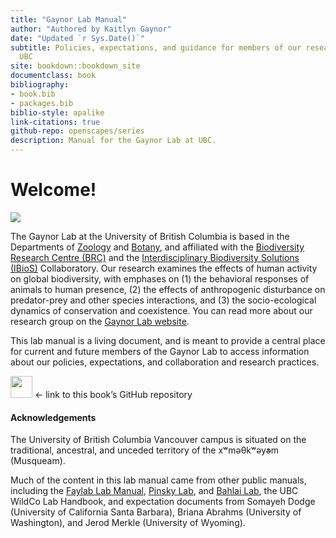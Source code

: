 ```yaml
--- 
title: "Gaynor Lab Manual"
author: "Authored by Kaitlyn Gaynor"
date: "Updated `r Sys.Date()`"
subtitle: Policies, expectations, and guidance for members of our research group at
  UBC
site: bookdown::bookdown_site
documentclass: book
bibliography:
- book.bib
- packages.bib
biblio-style: apalike
link-citations: true
github-repo: openscapes/series
description: Manual for the Gaynor Lab at UBC.
---
```


# Welcome! {-}

![](img/floodplain.jpg)

The Gaynor Lab at the University of British Columbia is based in the Departments of [Zoology](https://www.zoology.ubc.ca) and [Botany](https://botany.ubc.ca), and affiliated with the [Biodiversity Research Centre (BRC)](https://biodiversity.ubc.ca) and the [Interdisciplinary Biodiversity Solutions (IBioS)](https://ibios.ubc.ca) Collaboratory. Our research examines the effects of human activity on global biodiversity, with emphases on (1) the behavioral responses of animals to human presence, (2) the effects of anthropogenic disturbance on predator-prey and other species interactions, and (3) the socio-ecological dynamics of conservation and coexistence. You can read more about our research group on the [Gaynor Lab website](https://gaynorlab.weebly.com).

This lab manual is a living document, and is meant to provide a central place for current and future members of the Gaynor Lab to access information about our policies, expectations, and collaboration and research practices. 

<a align="left" href="https://github.com/gaynor-lab/lab-manual/"><img src="https://github.githubassets.com/images/modules/logos_page/GitHub-Mark.png" width="35px"></a> <- link to this book's GitHub repository


#### Acknowledgements {-}

The University of British Columbia Vancouver campus is situated on the traditional, ancestral, and unceded territory of the xʷməθkʷəy̓əm (Musqueam).

Much of the content in this lab manual came from other public manuals, including the [Faylab Lab Manual](https://thefaylab.github.io/lab-manual/), [Pinsky Lab](https://github.com/pinskylab), and [Bahlai Lab](https://github.com/BahlaiLab), the UBC WildCo Lab Handbook, and expectation documents from Somayeh Dodge (University of California Santa Barbara), Briana Abrahms (University of Washington), and Jerod Merkle (University of Wyoming).

